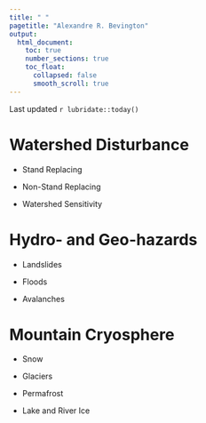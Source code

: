 ```yaml
---
title: " "
pagetitle: "Alexandre R. Bevington"
output:
  html_document:
    toc: true
    number_sections: true
    toc_float: 
      collapsed: false
      smooth_scroll: true
---
```


<link rel="stylesheet" href="styles.css" type="text/css"> <link rel="stylesheet" href="academicicons/css/academicons.min.css"/>

Last updated `r lubridate::today()`

# Watershed Disturbance

-   Stand Replacing

-   Non-Stand Replacing

-   Watershed Sensitivity

# Hydro- and Geo-hazards

-   Landslides

-   Floods

-   Avalanches

# Mountain Cryosphere

-   Snow

-   Glaciers

-   Permafrost

-   Lake and River Ice
